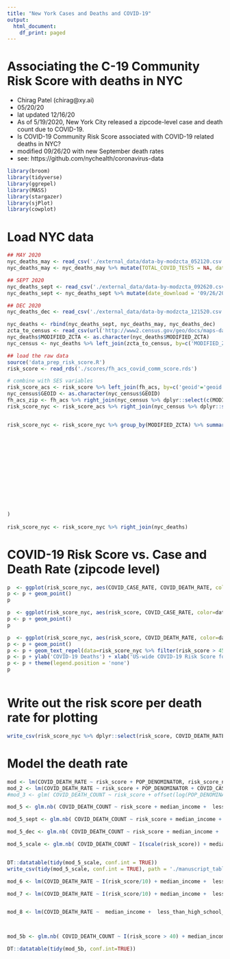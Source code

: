 ```yaml
---
title: "New York Cases and Deaths and COVID-19"
output:
  html_document:
    df_print: paged
---
```


# Associating the C-19 Community Risk Score with deaths in NYC
- Chirag Patel (chirag@xy.ai)
- 05/20/20
- lat updated 12/16/20
- As of 5/19/2020, New York City released a zipcode-level case and death count due to COVID-19. 
- Is COVID-19 Community Risk Score associated with COVID-19 related deaths in NYC?
- modified 09/26/20 with new September death rates
- see: https://github.com/nychealth/coronavirus-data

```r
library(broom)
library(tidyverse)
library(ggrepel)
library(MASS)
library(stargazer)
library(sjPlot)
library(cowplot)
```

# Load NYC data
```r
## MAY 2020
nyc_deaths_may <- read_csv('./external_data/data-by-modzcta_052120.csv') #or: ead_csv(url('https://raw.githubusercontent.com/nychealth/coronavirus-data/master/data-by-modzcta.csv')) # current for 5/20/20
nyc_deaths_may <- nyc_deaths_may %>% mutate(TOTAL_COVID_TESTS = NA, date_download='05/20/20')

## SEPT 2020
nyc_deaths_sept <- read_csv('./external_data/data-by-modzcta_092620.csv') 
nyc_deaths_sept <- nyc_deaths_sept %>% mutate(date_download = '09/26/20')

## DEC 2020
nyc_deaths_dec <- read_csv('./external_data/data-by-modzcta_121520.csv') %>% mutate(date_download = '12/15/20')

nyc_deaths <- rbind(nyc_deaths_sept, nyc_deaths_may, nyc_deaths_dec)
zcta_to_census <- read_csv(url('http://www2.census.gov/geo/docs/maps-data/data/rel/zcta_tract_rel_10.txt?#')) # census walk file from tract to ZCTA
nyc_deaths$MODIFIED_ZCTA <- as.character(nyc_deaths$MODIFIED_ZCTA)
nyc_census <- nyc_deaths %>% left_join(zcta_to_census, by=c('MODIFIED_ZCTA'='ZCTA5'))


```

```r
## load the raw data
source('data_prep_risk_score.R')
risk_score <- read_rds('./scores/fh_acs_covid_comm_score.rds')

# combine with SES variables
risk_score_acs <- risk_score %>% left_join(fh_acs, by=c('geoid'='geoid'))
nyc_census$GEOID <- as.character(nyc_census$GEOID)
fh_acs_zip <- fh_acs %>% right_join(nyc_census %>% dplyr::select(c(MODIFIED_ZCTA, GEOID)), by=c('geoid'='GEOID'))
risk_score_nyc <- risk_score_acs %>% right_join(nyc_census %>% dplyr::select(c(MODIFIED_ZCTA, GEOID, ZPOPPCT)), by=c('geoid'='GEOID'))


risk_score_nyc <- risk_score_nyc %>% group_by(MODIFIED_ZCTA) %>% summarize(risk_score=weighted.mean(risk_score_both_pc, ZPOPPCT),
                                                                          median_income = weighted.mean(b19013001,ZPOPPCT),
                                                                          median_home_value = weighted.mean(b25077001, ZPOPPCT),
                                                                          no_health_insurance_pct=sum(b27001005 + b27001008 + b27001011 + b27001014 + b27001017 + b27001020 + b27001023 + b27001026 + b27001029 + b27001033 + b27001036 + b27001039 + b27001042 + b27001045 + b27001048 + b27001051 + b27001054 + b27001057)/sum(b27001001),
                                                                          african_american_pct = sum(c02003004) / sum(c02003001),
                                                                          mexican_pct = sum(b03001004) / sum(b03001001),
                                                                          hispanic_pct = sum(b03001003) / sum(b03001001),
                                                                          asian_pct = sum(c02003006) / sum(c02003001),
                                                                          white_pct = sum(c02003003) / sum(c02003001),
                                                                          unemployment_pct = sum(b23025005 ) / sum(b23025001),
                                                                          less_than_high_school_pct = sum(b15003002 + b15003003 + b15003004 + b15003005 + b15003006 + b15003007 + b15003008 + b15003009 + b15003010 + b15003011 + b15003012 + b15003013 + b15003014 + b15003015 + b15003016) / sum(b15003001),
                                                                          college_pct = sum(b15003021 + b15003022 + b15003023 + b15003024 + b15003025) / sum(b15003001),
                                                                          at_below_poverty_pct = sum(b17001003 + b17001017 ) / sum(b17001001),
                                                                          more_than_one_occupant_per_room_pct = sum(b25014005 + b25014006 + b25014007 + b25014011 + b25014012 + b25014013) / sum(b25014001)
)
                                                                           
risk_score_nyc <- risk_score_nyc %>% right_join(nyc_deaths)
```

# COVID-19 Risk Score vs. Case and Death Rate (zipcode level)

```r


p  <- ggplot(risk_score_nyc, aes(COVID_CASE_RATE, COVID_DEATH_RATE, color=date_download))
p <- p + geom_point()
p

p  <- ggplot(risk_score_nyc, aes(risk_score, COVID_CASE_RATE, color=date_download))
p <- p + geom_point()
p

p  <- ggplot(risk_score_nyc, aes(risk_score, COVID_DEATH_RATE, color=date_download))
p <- p + geom_point()
p <- p + geom_text_repel(data=risk_score_nyc %>% filter(risk_score > 45), aes(risk_score, COVID_DEATH_RATE, label=MODIFIED_ZCTA))
p <- p + ylab('COVID-19 Deaths') + xlab('US-wide COVID-19 Risk Score for NYC')
p <- p + theme(legend.position = 'none')
p



```



# Write out the risk score per death rate for plotting
```r
write_csv(risk_score_nyc %>% dplyr::select(risk_score, COVID_DEATH_RATE, MODIFIED_ZCTA,NEIGHBORHOOD_NAME, NEIGHBORHOOD_NAME) %>%  arrange(desc(risk_score)), path = './scores/new_york_risk_score_death_092720.csv')

```

# Model the death rate

```r

mod <- lm(COVID_DEATH_RATE ~ risk_score + POP_DENOMINATOR, risk_score_nyc %>% filter(date_download == '05/20/20'))
mod_2 <- lm(COVID_DEATH_RATE ~ risk_score + POP_DENOMINATOR + COVID_CASE_RATE, risk_score_nyc %>% filter(date_download == '05/20/20'))
#mod_3 <- glm( COVID_DEATH_COUNT ~ risk_score + offset(log(POP_DENOMINATOR)), data=risk_score_nyc, family="poisson")

mod_5 <- glm.nb( COVID_DEATH_COUNT ~ risk_score + median_income +  less_than_high_school_pct +college_pct + african_american_pct + mexican_pct + hispanic_pct + asian_pct  + at_below_poverty_pct + more_than_one_occupant_per_room_pct + no_health_insurance_pct + unemployment_pct + COVID_CASE_COUNT + offset(log(POP_DENOMINATOR)), data=risk_score_nyc %>% filter(date_download == '05/20/20'))

mod_5_sept <- glm.nb( COVID_DEATH_COUNT ~ risk_score + median_income +  less_than_high_school_pct +college_pct + african_american_pct + mexican_pct + hispanic_pct + asian_pct  + at_below_poverty_pct + more_than_one_occupant_per_room_pct + no_health_insurance_pct + unemployment_pct + COVID_CASE_COUNT + offset(log(POP_DENOMINATOR)), data=risk_score_nyc %>% filter(date_download == '09/26/20'))

mod_5_dec <- glm.nb( COVID_DEATH_COUNT ~ risk_score + median_income +  less_than_high_school_pct +college_pct + african_american_pct + mexican_pct + hispanic_pct + asian_pct  + at_below_poverty_pct + more_than_one_occupant_per_room_pct + no_health_insurance_pct + unemployment_pct + COVID_CASE_COUNT + offset(log(POP_DENOMINATOR)), data=risk_score_nyc %>% filter(date_download == '12/15/20'))

mod_5_scale <- glm.nb( COVID_DEATH_COUNT ~ I(scale(risk_score)) + median_income +  less_than_high_school_pct +college_pct + african_american_pct + mexican_pct + hispanic_pct + asian_pct  + at_below_poverty_pct + more_than_one_occupant_per_room_pct + no_health_insurance_pct + unemployment_pct + COVID_CASE_COUNT + offset(log(POP_DENOMINATOR)), data=risk_score_nyc %>% filter(date_download == '05/20/20'))


DT::datatable(tidy(mod_5_scale, conf.int = TRUE))
write_csv(tidy(mod_5_scale, conf.int = TRUE), path = './manuscript_tables/Table3.csv')

mod_6 <- lm(COVID_DEATH_RATE ~ I(risk_score/10) + median_income +  less_than_high_school_pct + college_pct + african_american_pct + mexican_pct + hispanic_pct + asian_pct + at_below_poverty_pct + more_than_one_occupant_per_room_pct + no_health_insurance_pct + unemployment_pct + POP_DENOMINATOR, data=risk_score_nyc %>% filter(date_download == '05/20/20'))

mod_7 <- lm(COVID_DEATH_RATE ~ I(risk_score/10) + median_income +  less_than_high_school_pct +college_pct + african_american_pct + mexican_pct + hispanic_pct + asian_pct + at_below_poverty_pct + more_than_one_occupant_per_room_pct + no_health_insurance_pct + unemployment_pct + COVID_CASE_COUNT + POP_DENOMINATOR, data=risk_score_nyc %>% filter(date_download == '05/20/20'))


mod_8 <- lm(COVID_DEATH_RATE ~  median_income +  less_than_high_school_pct +college_pct + african_american_pct + mexican_pct + hispanic_pct + asian_pct + white_pct + at_below_poverty_pct + more_than_one_occupant_per_room_pct + no_health_insurance_pct + unemployment_pct + COVID_CASE_COUNT + POP_DENOMINATOR, data=risk_score_nyc %>% filter(date_download == '05/20/20'))



mod_5b <- glm.nb( COVID_DEATH_COUNT ~ I(risk_score > 40) + median_income +  less_than_high_school_pct +college_pct + african_american_pct + mexican_pct + hispanic_pct + asian_pct  + at_below_poverty_pct + more_than_one_occupant_per_room_pct + no_health_insurance_pct + unemployment_pct + COVID_CASE_COUNT + offset(log(POP_DENOMINATOR)), data=risk_score_nyc %>% filter(date_download == '05/20/20'))

DT::datatable(tidy(mod_5b, conf.int=TRUE))



```